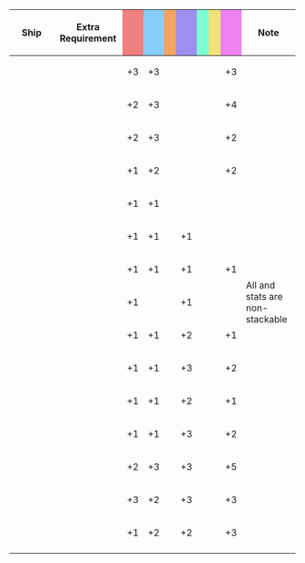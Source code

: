 {|class="wikitable" style="width:100%; text-align: center; vertical-align: middle;"
|-
! style="width: 20%;" | Ship
! style="width: 25%;" | Extra Requirement
! style="width: 5%; background-color: lightcoral;" | {{Firepower}}
! style="width: 5%; background-color: lightskyblue;" | {{Torpedo}}
! style="width: 5%; background-color: sandybrown;" | {{AA}}
! style="width: 5%; background-color: #9C8FEE;" | {{ASW}}
! style="width: 5%; background-color: #7fffd4;" | {{LOS}}
! style="width: 5%; background-color: #F2E279;" | {{Armor}}
! style="width: 5%; background-color: violet;" | {{Evasion}}
! style="width: 20%;" | Note
|-
! {{ShipLink|Shoukaku/}}
| style="text-align:left;" | 
| +3 || +3 || || || || || +3
| rowspan="15" style="text-align:left;" | All {{Torpedo}} and {{Evasion}} stats are non-stackable
|-
! {{ShipLink|Zuikaku/}}
| style="text-align:left;" | 
| +2 || +3 || || || || || +4
|-
! {{ShipLink|Taihou/}}
| style="text-align:left;" | 
| +2 || +3 || || || || || +2
|-
! {{ShipLink|Hiyou/|Junyou/|text=Hiyou-class|link_class=Hiyou}}
| style="text-align:left;" | 
| +1 || +2 || || || || || +2
|-
! rowspan="3"|{{ShipLink|Chitose/Carrier|Chiyoda/Carrier|text=Chitose-class|link_class=Chitose}}
| style="text-align:left;" | '''{{ShipLink|Chitose/Carrier|Chiyoda/Carrier|text=Carrier|link_class=Chitose}}'''
| +1 || +1 || || || || || 
|-
| style="text-align:left;" | '''{{ShipLink|Chitose/Carrier Kai|Chiyoda/Carrier Kai|text=Carrier Kai|link_class=Chitose}}'''
| +1 || +1 || || +1 || || || 
|-
| style="text-align:left;" | '''{{ShipLink|Chitose/Carrier Kai Ni|Chiyoda/Carrier Kai Ni|text=Carrier Kai Ni|link_class=Chitose}}'''
| +1 || +1 || || +1 || || || +1
|-
! rowspan="3"|{{ShipLink|Shouhou/|Zuihou/|text=Shouhou-class|link_class=Shouhou}}
| style="text-align:left;" | '''{{ShipLink|Shouhou/|Zuihou/|text=Base|link_class=Shouhou}}'''
| +1 || || || +1 || || || 
|-
| style="text-align:left;" | '''{{ShipLink|Shouhou/Kai|Zuihou/Kai|text=Kai|link_class=Shouhou}}'''
| +1 || +1 || || +2 || || || +1
|-
| style="text-align:left;" | '''{{ShipLink|Zuihou/Kai Ni|Zuihou/Kai Ni B|text=Zuihou Kai Ni (B)}}'''
| +1 || +1 || || +3 || || || +2
|-
! rowspan="4"|{{ShipLink|Ryuuhou/}}
| style="text-align:left;" | '''{{ShipLink|Ryuuhou/|text=Base}}'''
| +1 || +1 || || +2 || || || +1
|-
| style="text-align:left;" | '''{{ShipLink|Ryuuhou/Kai|text=Kai}}'''
| +1 || +1 || || +3 || || || +2
|-
| style="text-align:left;" | '''{{ShipLink|Ryuuhou Kai Ni E|text=Kai Ni E}}'''
| +2 || +3 || || +3 || || || +5
|-
| style="text-align:left;" | '''{{ShipLink|Ryuuhou Kai Ni|text=Kai Ni}}'''
| +3 || +2 || || +3 || || || +3
|-
! {{ShipLink|Suzuya/Carrier Kai Ni}}<br />{{ShipLink|Kumano/Carrier Kai Ni}}
| style="text-align:left;" | 
| +1 || +2 || || +2 || || || +3
|-
|}
